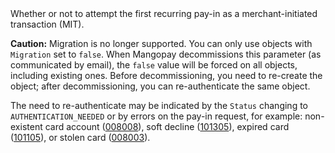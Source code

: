 <ResponseField name="Migration" type="boolean" deprecated>    
Whether or not to attempt the first recurring pay-in as a merchant-initiated transaction (MIT).

**Caution:** Migration is no longer supported. You can only use objects with `Migration` set to `false`. When Mangopay decommissions this parameter (as communicated by email), the `false` value will be forced on all objects, including existing ones. Before decommissioning, you need to re-create the object; after decommissioning, you can re-authenticate the same object.

The need to re-authenticate may be indicated by the `Status` changing to `AUTHENTICATION_NEEDED` or by errors on the pay-in request, for example: non-existent card account (<a href="/errors/codes/008008">008008</a>), soft decline (<a href="/errors/codes/101305">101305</a>), expired card (<a href="/errors/codes/101105">101105</a>), or stolen card (<a href="/errors/codes/008003">008003</a>).
</ResponseField>
